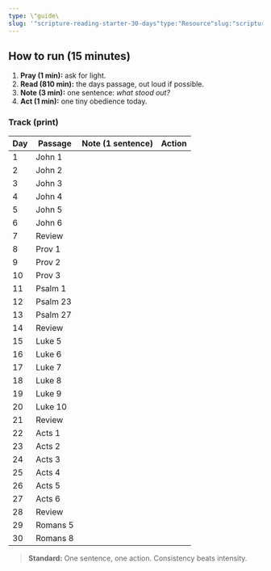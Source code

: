 ```yaml
---
type: \"guide\
slug: '"scripture-reading-starter-30-days"type:"Resource"slug:"scripture-reading-starter-30-days"readTime:""'
---
```


## How to run (15 minutes)

1. **Pray (1 min):** ask for light.
2. **Read (810 min):** the days passage, out loud if possible.
3. **Note (3 min):** one sentence: _what stood out?_
4. **Act (1 min):** one tiny obedience today.

### Track (print)

| Day | Passage  | Note (1 sentence) | Action |
| --- | -------- | ----------------- | ------ |
| 1   | John 1   |                   |        |
| 2   | John 2   |                   |        |
| 3   | John 3   |                   |        |
| 4   | John 4   |                   |        |
| 5   | John 5   |                   |        |
| 6   | John 6   |                   |        |
| 7   | Review   |                   |        |
| 8   | Prov 1   |                   |        |
| 9   | Prov 2   |                   |        |
| 10  | Prov 3   |                   |        |
| 11  | Psalm 1  |                   |        |
| 12  | Psalm 23 |                   |        |
| 13  | Psalm 27 |                   |        |
| 14  | Review   |                   |        |
| 15  | Luke 5   |                   |        |
| 16  | Luke 6   |                   |        |
| 17  | Luke 7   |                   |        |
| 18  | Luke 8   |                   |        |
| 19  | Luke 9   |                   |        |
| 20  | Luke 10  |                   |        |
| 21  | Review   |                   |        |
| 22  | Acts 1   |                   |        |
| 23  | Acts 2   |                   |        |
| 24  | Acts 3   |                   |        |
| 25  | Acts 4   |                   |        |
| 26  | Acts 5   |                   |        |
| 27  | Acts 6   |                   |        |
| 28  | Review   |                   |        |
| 29  | Romans 5 |                   |        |
| 30  | Romans 8 |                   |        |

> **Standard:** One sentence, one action. Consistency beats intensity.
